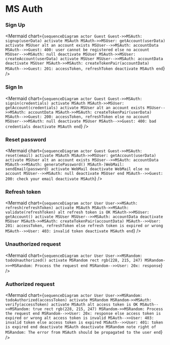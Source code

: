 ---
---


# MS Auth

### Sign Up

<Mermaid
	chart={`
		sequenceDiagram
			actor Guest
			Guest->>MSAuth: signup(userData)
			activate MSAuth
			MSAuth->>MSUser: getAccount(userData)
			activate MSUser
			alt an account exists
				MSUser-->>MSAuth: accountData
				MSAuth-->>Guest: 400: user cannot be registered
			else no account
				MSUser-->>MSAuth: null
				deactivate MSUser
				MSAuth->>MSUser: createAccount(userData)
				activate MSUser
				MSUser-->>MSAuth: accountData
				deactivate MSUser
				MSAuth->>MSAuth: createTokenPair(accountData)
				MSAuth-->>Guest: 201: accessToken, refreshToken
				deactivate MSAuth
			end
	`}
/>

### Sign In

<Mermaid
	chart={`
		sequenceDiagram
			actor Guest
			Guest->>MSAuth: signin(credentials)
			activate MSAuth
			MSAuth->>MSUser: getAccount(credentials)
			activate MSUser
			alt an account exists
				MSUser-->>MSAuth: accountData
				MSAuth->>MSAuth: createTokenPair(userData)
				MSAuth-->>Guest: 200: accessToken, refreshToken
			else no account
				MSUser-->>MSAuth: null
				deactivate MSUser
				MSAuth-->>Guest: 400: bad credentials
				deactivate MSAuth
			end
	`}
/>


### Reset password

<Mermaid
	chart={`
		sequenceDiagram
			actor Guest
			Guest->>MSAuth: reset(email)
			activate MSAuth
			MSAuth->>MSUser: getAccount(userData)
			activate MSUser
			alt an account exists
				MSUser-->>MSAuth: accountData
				MSAuth->>MSAuth: generatePassword()
				MSAuth-)WebMail: sendEmail(password)
				activate WebMail
				deactivate WebMail
			else no account
				MSUser-->>MSAuth: null
				deactivate MSUser
			end
			MSAuth-->>Guest: 200: check your email
			deactivate MSAuth
	`}
/>


### Refresh token

<Mermaid
	chart={`
		sequenceDiagram
			actor User
			User->>MSAuth: refresh(refreshToken)
			activate MSAuth
			MSAuth->>MSAuth: validate(refreshToken)
			alt refresh token is OK
				MSAuth->>MSUser: getAccount()
				activate MSUser
				MSUser-->>MSAuth: accountData
				deactivate MSUser
				MSAuth->>MSAuth: createTokenPair(accountData)
				MSAuth-->>User: 201: accessToken, refreshToken
			else refresh token is expired or wrong
				MSAuth-->>User: 403: invalid token
				deactivate MSAuth
			end
	`}
/>


### Unauthorized request

<Mermaid
	chart={`
		sequenceDiagram
			actor User
			User->>MSRandom: todoUnauthorized()
			activate MSRandom
			rect rgb(228, 215, 247)
				MSRandom->>+MSRandom: Process the request
			end
			MSRandom-->>User: 20x: response
	`}
/>

### Authorized request

<Mermaid
	chart={`
		sequenceDiagram
			actor User
			User->>MSRandom: todoAuthorized(accessToken)
			activate MSRandom
			MSRandom->>MSAuth: verify(accessToken)
			activate MSAuth
			alt access token is OK
				MSAuth-->>MSRandom: true
				rect rgb(228, 215, 247)
					MSRandom->>MSRandom: Process the request
				end
				MSRandom-->>User: 20x: response
			else access token is expired or wrong
				alt access token is invalid
					MSAuth-->>User: 403: invalid token
				else access token is expired
					MSAuth-->>User: 401: token is expired
				end
				deactivate MSAuth
				deactivate MSRandom
				note right of MSRandom: The error from MSAuth should be propagated to the user
			end
	`}
/>

